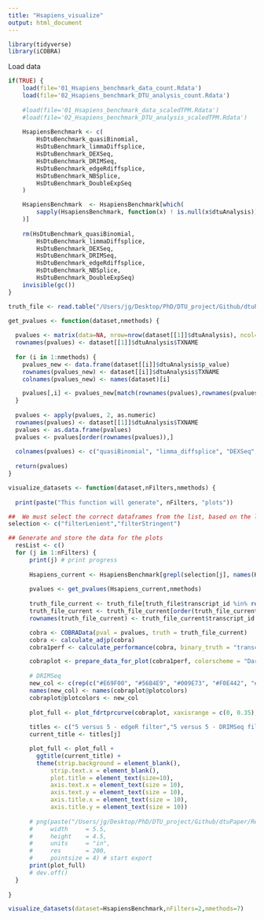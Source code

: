 ```yaml
---
title: "Hsapiens_visualize"
output: html_document
---
```


```r
library(tidyverse)
library(iCOBRA)
```

Load data

```r
if(TRUE) {
    load(file='01_Hsapiens_benchmark_data_count.Rdata')
    load(file='02_Hsapiens_benchmark_DTU_analysis_count.Rdata')
    
    #load(file='01_Hsapiens_benchmark_data_scaledTPM.Rdata')
    #load(file='02_Hsapiens_benchmark_DTU_analysis_scaledTPM.Rdata')
  
    HsapiensBenchmark <- c(
        HsDtuBenchmark_quasiBinomial,
        HsDtuBenchmark_limmaDiffsplice,
        HsDtuBenchmark_DEXSeq,
        HsDtuBenchmark_DRIMSeq,
        HsDtuBenchmark_edgeRdiffsplice,
        HsDtuBenchmark_NBSplice,
        HsDtuBenchmark_DoubleExpSeq
    )

    HsapiensBenchmark  <- HsapiensBenchmark[which(
        sapply(HsapiensBenchmark, function(x) ! is.null(x$dtuAnalysis))
    )]
    
    rm(HsDtuBenchmark_quasiBinomial,
        HsDtuBenchmark_limmaDiffsplice,
        HsDtuBenchmark_DEXSeq,
        HsDtuBenchmark_DRIMSeq,
        HsDtuBenchmark_edgeRdiffsplice,
        HsDtuBenchmark_NBSplice,
        HsDtuBenchmark_DoubleExpSeq)
    invisible(gc())
}

truth_file <- read.table("/Users/jg/Desktop/PhD/DTU_project/Github/dtuPaper/Data/Hsapiens_data/3_truth/truth_Hsapiens.txt",header = TRUE)
```

```r
get_pvalues <- function(dataset,nmethods) {
  
  pvalues <- matrix(data=NA, nrow=nrow(dataset[[1]]$dtuAnalysis), ncol=nmethods)
  rownames(pvalues) <- dataset[[1]]$dtuAnalysis$TXNAME
  
  for (i in 1:nmethods) {
    pvalues_new <- data.frame(dataset[[i]]$dtuAnalysis$p_value)
    rownames(pvalues_new) <- dataset[[i]]$dtuAnalysis$TXNAME
    colnames(pvalues_new) <- names(dataset)[i]

    pvalues[,i] <- pvalues_new[match(rownames(pvalues),rownames(pvalues_new)),1]
  }
  
  pvalues <- apply(pvalues, 2, as.numeric)
  rownames(pvalues) <- dataset[[1]]$dtuAnalysis$TXNAME
  pvalues <- as.data.frame(pvalues)
  pvalues <- pvalues[order(rownames(pvalues)),]
  
  colnames(pvalues) <- c("quasiBinomial", "limma_diffsplice", "DEXSeq","DRIMSeq", "edgeR_diffsplice", "NBSplice", "DoubleExpSeq")
  
  return(pvalues)
}
```


```r
visualize_datasets <- function(dataset,nFilters,nmethods) {
  
  print(paste("This function will generate", nFilters, "plots"))

##  We must select the correct dataframes from the list, based on the list names
selection <- c("filterLenient","filterStringent")

## Generate and store the data for the plots
  resList <- c()
  for (j in 1:nFilters) {
      print(j) # print progress
  
      Hsapiens_current <- HsapiensBenchmark[grepl(selection[j], names(HsapiensBenchmark))]
      
      pvalues <- get_pvalues(Hsapiens_current,nmethods)
      
      truth_file_current <- truth_file[truth_file$transcript_id %in% rownames(pvalues),]
      truth_file_current <- truth_file_current[order(truth_file_current$transcript_id),]
      rownames(truth_file_current) <- truth_file_current$transcript_id

      cobra <- COBRAData(pval = pvalues, truth = truth_file_current)
      cobra <- calculate_adjp(cobra)
      cobra1perf <- calculate_performance(cobra, binary_truth = "transcript_ds_status", cont_truth = "none", splv = "none", aspects = c("fdrtpr", "fdrtprcurve", "overlap"))

      cobraplot <- prepare_data_for_plot(cobra1perf, colorscheme = "Dark2", facetted = TRUE)
      
      # DRIMSeq 
      new_col <- c(rep(c("#E69F00", "#56B4E9", "#009E73", "#F0E442", "#0072B2", "#D55E00", "black", "#999999"),4),rep("white",16))
      names(new_col) <- names(cobraplot@plotcolors)
      cobraplot@plotcolors <- new_col
      
      plot_full <- plot_fdrtprcurve(cobraplot, xaxisrange = c(0, 0.35), yaxisrange = c(0,0.85))
    
      titles <- c("5 versus 5 - edgeR filter","5 versus 5 - DRIMSeq filter")
      current_title <- titles[j]

      plot_full <- plot_full + 
        ggtitle(current_title) +
        theme(strip.background = element_blank(),
            strip.text.x = element_blank(),
            plot.title = element_text(size=10),
            axis.text.x = element_text(size = 10),
            axis.text.y = element_text(size = 10),
            axis.title.x = element_text(size = 10),
            axis.title.y = element_text(size = 10))
      
      # png(paste("/Users/jg/Desktop/PhD/DTU_project/Github/dtuPaper/Results/Hsapiens_benchmark/plot_icobra_tpm_", selection[j], ".png", sep = ""),
      #     width     = 5.5,
      #     height    = 4.5,
      #     units     = "in",
      #     res       = 200,
      #     pointsize = 4) # start export
      print(plot_full)
      # dev.off()
  }
  
}
```

```r
visualize_datasets(dataset=HsapiensBenchmark,nFilters=2,nmethods=7)
```








